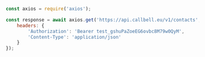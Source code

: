 ```js
const axios = require('axios');

const response = await axios.get('https://api.callbell.eu/v1/contacts', {
    headers: {
        'Authorization': 'Bearer test_gshuPaZoeEG6ovbc8M79w0QyM',
        'Content-Type': 'application/json'
    }
});

```